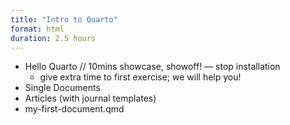 ```yaml
---
title: "Intro to Quarto"
format: html
duration: 2.5 hours
---
```


-   Hello Quarto // 10mins showcase, showoff! --- stop installation
    -   give extra time to first exercise; we will help you!
-   Single Documents
-   Articles (with journal templates)
-   my-first-document.qmd